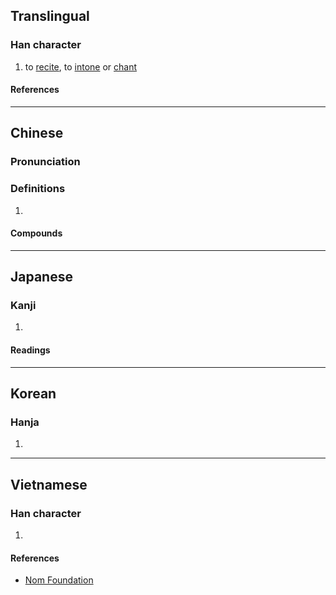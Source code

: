 {{character info/new}}
==Translingual==

===Han character===
{{Han char|rn=30|rad=口|as=08|sn=11|four=65053|canj=RQKQ|ids=⿰口奉}}

# to [[recite]], to [[intone]] or [[chant]]

====References====
{{Han ref|kx=0193.100|dkj=03754|dj=0413.210|hdz=10635.110|uh=552A}}

----

==Chinese==
{{zh-forms}}

===Pronunciation===
{{zh-pron
|m=fěng,běng
|c=fung2,baang6
|mc=y
|oc=y
|ma=
|cat=v
}}

===Definitions===
{{zh-hanzi}}

# {{rfdef|zh}}

====Compounds====
{{zh-der|唪經|唪唪}}

----

==Japanese==

===Kanji===
{{ja-kanji|grade=|rs=口08}}

# {{rfdef|ja|sort=口08}}

====Readings====
{{ja-readings
|on=ほう, ほ, ぶ
|kun=おおごえ
}}

----

==Korean==

===Hanja===
{{ko-hanja|봉}}

# {{rfdef|ko|sort=口08}}

----

==Vietnamese==

===Han character===
{{vi-readings|rs=口08|reading=phụng, vụng}}

# {{rfdef|vi|sort=口08}}

====References====
* [http://nomfoundation.org/common/nom_details.php?codepoint=552a Nom Foundation]